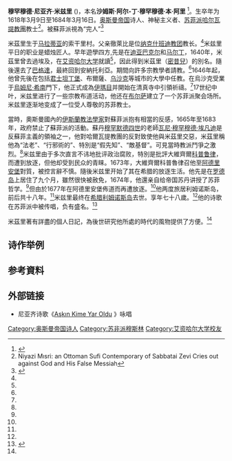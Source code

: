 '''穆罕穆德·尼亚齐·米兹里''' ({{lang-tr|Mehmet Niyâzî-i Mısrî}})，本名'''沙姆斯·阿尔-丁·穆罕穆德·本·阿里''' <ref name="Misri Life">{{cite web|url=http://open.conted.ox.ac.uk/sites/open.conted.ox.ac.uk/files/resources/Create%20Document/Niyazi%20Misri.life_.pdf|title=米兹里生平|accessdate=2017年4月2日|language=en|archive-date=2017年4月2日|archive-url=https://web.archive.org/web/20170402172520/http://open.conted.ox.ac.uk/sites/open.conted.ox.ac.uk/files/resources/Create%20Document/Niyazi%20Misri.life_.pdf|dead-url=no}}</ref>。生卒年为1618年3月9日至1684年3月16日。[[奥斯曼帝国|奥斯曼帝国]]诗人、神秘主义者、[[苏菲派|苏菲派]][[哈尔瓦提教團|哈尔瓦提教團]]教士<ref name="Mizri">Niyazi Mısri: an Ottoman Sufi Contemporary of Sabbatai Zevi Cries out against God and His False Messiah</ref>。被蘇菲派視為“完人”<ref name="reflection">{{cite web|url=http://turkkad.org/UD_OBJS/IMAGES/HABER/M%C4%B1sri%20Niyazi%20Limni%20Booklet.pdf|title=Niyazi Misri Prayer of the Servant,Reflections|accessdate=2017年4月3日|language=en|archive-url=https://web.archive.org/web/20170404130405/http://turkkad.org/UD_OBJS/IMAGES/HABER/M%C4%B1sri%20Niyazi%20Limni%20Booklet.pdf|archive-date=2017年4月4日|dead-url=yes}}</ref>

米茲里生于[[马拉蒂亚|马拉蒂亚]]的索干里村。父亲徹萊比是位[[纳克什班迪教团|纳克什班迪教团]]教长。<ref name="Mizri"></ref>米兹里平日的职业是蜡烛匠人。早年遊學四方,先是在[[迪亚巴克尔|迪亚巴克尔]]和[[马尔丁|马尔丁]]，1640年，米茲里曾去過埃及，在[[艾资哈尔大学|艾资哈尔大学]]就讀<ref name="reflection"></ref>，因此得到米茲里（[[密昔兒|密昔兒]]）的別名。隨後還去了[[巴格達|巴格達]]，最終回到安納托利亞。期間向許多宗教學者請教。<ref name="Mizri"></ref>1646年起，他曾先後在包括[[君士坦丁堡|君士坦丁堡]]、布爾薩、[[乌沙克|乌沙克]]等城市的大學中任教。在烏沙克受業于[[烏姆尼·希南|烏姆尼·希南]]門下，他正式成為[[伊瑪目|伊瑪目]]并開始在清真寺中引領祈禱。<ref name="reflection"></ref>17世纪中叶，米兹里进行了一些宗教布道活动，他还在[[布尔萨|布尔萨]]建立了一个苏菲派聚会场所。米兹里逐渐地变成了一位受人尊敬的苏菲教士。

當時，奧斯曼國內的[[伊斯蘭教法學|伊斯蘭教法學家]]對蘇菲派抱有相當的反感，1665年至1683年，政府禁止了蘇菲派的活動。蘇丹[[穆罕默德四世_(奥斯曼帝国)|穆罕默德四世]]的老師[[瓦尼·穆罕穆德·埃凡迪|瓦尼·穆罕穆德·埃凡迪]]是反蘇菲主義的領袖之一，他對哈爾瓦提教團的反對致使他與米茲里交惡，米茲里稱他為“法老”、“行邪術的”、特別是“假先知”、“敵基督”。可見當時教派鬥爭之激烈。<ref name="Mizri"></ref>米兹里由于多次直言不讳地批评政治腐败，特別是批評大維齊爾[[科普魯律時期|科普鲁律]]，而遭到放逐，但他却受到民众的青睐。1673年，大維齊爾科普魯律召他至[[阿德里安堡|阿德里安堡]]對質，被控言辭不慎。隨後米兹里开始了其在希腊的放逐生活。他先是在[[罗德岛|罗德岛]]上居住了九个月，雖然很快被赦免，1674年，他還亲自给帝国苏丹讲授了苏菲哲学。<ref name="Misri Life"/>但由於1677年在阿德里安堡佈道而再遭放逐。<ref name="reflection"></ref>他两度旅居利姆诺斯岛，前后共十八年。<ref name="Misri Life"/>米兹里最终在[[希腊|希腊]][[利姆诺斯岛|利姆诺斯岛]]去世。享年七十八歲。<ref name="reflection"></ref>他的诗歌在苏菲派中被传唱，负有盛名。<ref>{{cite web|url=http://www.poetry-chaikhana.com/Poets/M/MisriNiyazi/index.html|title=Poetry Chaikhana Sacred Poetry from Around the World|accessdate=2017年4月2日|language=en|archive-date=2017年4月2日|archive-url=https://web.archive.org/web/20170402170739/http://www.poetry-chaikhana.com/Poets/M/MisriNiyazi/index.html|dead-url=no}}</ref> 

米茲里著有詳盡的個人日記，為後世研究他所處的時代的風物提供了方便。<ref name="Mizri"></ref>

== 诗作举例 ==
{{Cquote 2|宗教、规则、习俗、名誉，皆随风逝去。哦，尼亚齐，怎么了？虔信的桎梏，于你已为乌有。|《一无所遗》<ref>{{cite web|url=http://open.conted.ox.ac.uk/sites/open.conted.ox.ac.uk/files/resources/Create%20Document/Niyazi%20poems.pdf|title=尼亚齐诗选}}</ref>----尼亚齐}}
== 参考資料 ==
{{Reflist|2}}

== 外部链接 ==
*尼亚齐诗歌《[https://www.youtube.com/watch?v=3RpAW65kMhM Aşkın Kime Yar Oldu] {{Wayback|url=https://www.youtube.com/watch?v=3RpAW65kMhM |date=20170410162643 }}》咏唱

[[Category:奥斯曼帝国诗人|Category:奥斯曼帝国诗人]]
[[Category:苏非派穆斯林|Category:苏非派穆斯林]]
[[Category:艾资哈尔大学校友|Category:艾资哈尔大学校友]]